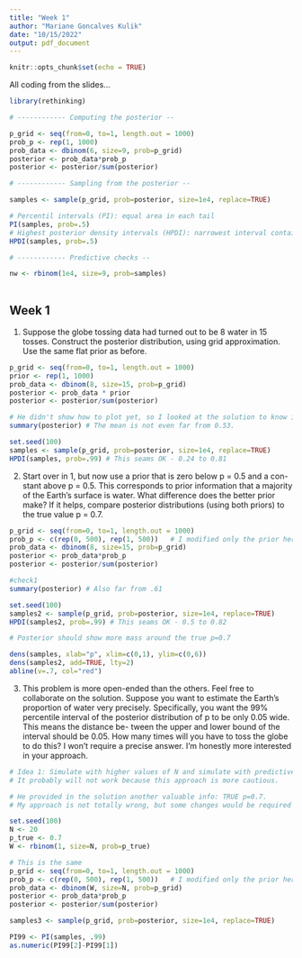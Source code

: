```yaml
---
title: "Week 1"
author: "Mariane Goncalves Kulik"
date: "10/15/2022"
output: pdf_document
---
```


```r
knitr::opts_chunk$set(echo = TRUE)
```

All coding from the slides...

```r

library(rethinking)

# ------------ Computing the posterior --

p_grid <- seq(from=0, to=1, length.out = 1000)
prob_p <- rep(1, 1000)
prob_data <- dbinom(6, size=9, prob=p_grid)
posterior <- prob_data*prob_p
posterior <- posterior/sum(posterior)

# ------------ Sampling from the posterior --

samples <- sample(p_grid, prob=posterior, size=1e4, replace=TRUE)

# Percentil intervals (PI): equal area in each tail
PI(samples, prob=.5)
# Highest posterior density intervals (HPDI): narrowest interval containing mass
HPDI(samples, prob=.5)

# ------------ Predictive checks --

nw <- rbinom(1e4, size=9, prob=samples)
                  
```

## Week 1

1. Suppose the globe tossing data had turned out to be 8 water in 15 tosses.
Construct the posterior distribution, using grid approximation. Use the same 
flat prior as before.

```r

p_grid <- seq(from=0, to=1, length.out = 1000)
prior <- rep(1, 1000)
prob_data <- dbinom(8, size=15, prob=p_grid)
posterior <- prob_data * prior
posterior <- posterior/sum(posterior)

# He didn't show how to plot yet, so I looked at the solution to know if my results are right:
summary(posterior) # The mean is not even far from 0.53.

```

```r

set.seed(100)
samples <- sample(p_grid, prob=posterior, size=1e4, replace=TRUE)
HPDI(samples, prob=.99) # This seams OK - 0.24 to 0.81

```

2. Start over in 1, but now use a prior that is zero below p = 0.5 and a con-
stant above p = 0.5. This corresponds to prior information that a majority
of the Earth’s surface is water. What difference does the better prior make?
If it helps, compare posterior distributions (using both priors) to the true
value p = 0.7.

```r

p_grid <- seq(from=0, to=1, length.out = 1000)
prob_p <- c(rep(0, 500), rep(1, 500))   # I modified only the prior here
prob_data <- dbinom(8, size=15, prob=p_grid)
posterior <- prob_data*prob_p
posterior <- posterior/sum(posterior)

#check1
summary(posterior) # Also far from .61

```

```r

set.seed(100)
samples2 <- sample(p_grid, prob=posterior, size=1e4, replace=TRUE)
HPDI(samples2, prob=.99) # This seams OK - 0.5 to 0.82

```


```r

# Posterior should show more mass around the true p=0.7

dens(samples, xlab="p", xlim=c(0,1), ylim=c(0,6))
dens(samples2, add=TRUE, lty=2)
abline(v=.7, col="red")

```

3. This problem is more open-ended than the others. Feel free to collaborate 
on the solution. Suppose you want to estimate the Earth’s proportion of
water very precisely. Specifically, you want the 99% percentile interval of the
posterior distribution of p to be only 0.05 wide. This means the distance be-
tween the upper and lower bound of the interval should be 0.05. How many
times will you have to toss the globe to do this? I won’t require a precise
answer. I’m honestly more interested in your approach.

```r

# Idea 1: Simulate with higher values of N and simulate with predictive checks
# It probably will not work because this approach is more cautious.

# He provided in the solution another valuable info: TRUE p=0.7.
# My approach is not totally wrong, but some changes would be required besides the change in N

set.seed(100)
N <- 20
p_true <- 0.7 
W <- rbinom(1, size=N, prob=p_true)

# This is the same
p_grid <- seq(from=0, to=1, length.out = 1000)
prob_p <- c(rep(0, 500), rep(1, 500))   # I modified only the prior here
prob_data <- dbinom(W, size=N, prob=p_grid)
posterior <- prob_data*prob_p
posterior <- posterior/sum(posterior)

samples3 <- sample(p_grid, prob=posterior, size=1e4, replace=TRUE)

PI99 <- PI(samples, .99)
as.numeric(PI99[2]-PI99[1])

```
